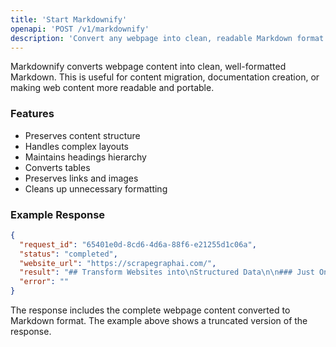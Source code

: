 ```yaml
---
title: 'Start Markdownify'
openapi: 'POST /v1/markdownify'
description: 'Convert any webpage into clean, readable Markdown format.'
---
```


Markdownify converts webpage content into clean, well-formatted Markdown. This is useful for content migration, documentation creation, or making web content more readable and portable.

### Features
- Preserves content structure
- Handles complex layouts
- Maintains headings hierarchy
- Converts tables
- Preserves links and images
- Cleans up unnecessary formatting

### Example Response

```json
{
  "request_id": "65401e0d-8cd6-4d6a-88f6-e21255d1c06a",
  "status": "completed",
  "website_url": "https://scrapegraphai.com/",
  "result": "## Transform Websites into\nStructured Data\n\n### Just One Prompt Away\n\nTransform any website into clean, organized data for AI agents and Data Analytics.\nEnhance your apps with our AI-powered API.\n\n### Save time\n\nNo more writing complex code or dealing with manual extraction.\n\n### Save money\n\nWhy hire expensive developers or pay for costly scraping services? Our API gives you high-quality data extraction at a fraction of the cost.\n\n### AI powered\n\nWe employ state-of-the-art AI technologies to streamline the data extraction process...",
  "error": ""
}
```

The response includes the complete webpage content converted to Markdown format. The example above shows a truncated version of the response.